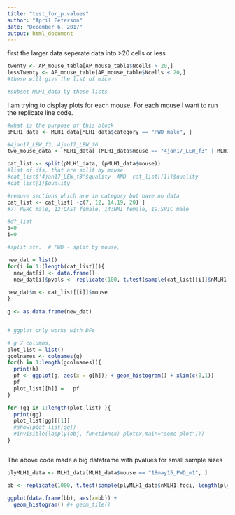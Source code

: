 ```yaml
---
title: "test_for_p.values"
author: "April Peterson"
date: "December 6, 2017"
output: html_document
---
```


first the larger data 
seperate data into >20 cells or less

```r
twenty <- AP_mouse_table[AP_mouse_table$Ncells > 20,]
lessTwenty <- AP_mouse_table[AP_mouse_table$Ncells < 20,]
#these will give the list of mice

#subset MLH1_data by these lists

```
I am trying to display plots for each mouse. For each mouse I want to run the replicate line code. 


```r
#what is the purpose of this block
pMLH1_data <- MLH1_data[MLH1_data$category == "PWD male", ]

#4jan17_LEW_f3, 4jan17_LEW_f6
two_mouse_data <- MLH1_data[ (MLH1_data$mouse == "4jan17_LEW_f3" | MLH1_data$mouse == "4jan17_LEW_f6"), ]

cat_list <- split(pMLH1_data, (pMLH1_data$mouse))
#list of dfs, that are split by mouse
#cat_list$'4jan17_LEW_f3'$quality  AND  cat_list[[1]]$quality
#cat_list[1]$quality

#remove sections which are in category but have no data
cat_list <- cat_list[ -c(7, 12, 14,19, 20) ]
#7: PERC male, 12:CAST female, 14:HMI female, 19:SPIC male

#df_list 
o=0
i=0

#split str.  # PWD - split by mouse, 

new_dat = list()
for(i in 1:(length(cat_list))){
  new_dat[i] <- data.frame()
  new_dat[i]$pvals <- replicate(100, t.test(sample(cat_list[[i]]$nMLH1.foci, 5) ,    sample(cat_list[[i]]$nMLH1.foci, 5))$p.value )
  
new_dat$m <- cat_list[[i]]$mouse 
}

g <- as.data.frame(new_dat)


# ggplot only works with DFs

# g 7 columns, 
plot_list = list()
gcolnames <- colnames(g)
for(h in 1:length(gcolnames)){
  print(h)
  pf <- ggplot(g, aes(x = g[h])) + geom_histogram() + xlim(c(0,1))
  pf
  plot_list[[h]] =   pf
}

for (gg in 1:length(plot_list) ){
  print(gg)
  plot_list[gg][[1]]
  #show(plot_list[gg])
  #invisible(lapply(obj, function(x) plot(x,main="some plot")))
}



```

The above code made a big dataframe with pvalues for small sample sizes



```r
plyMLH1_data <- MLH1_data[MLH1_data$mouse == "18may15_PWD_m1", ]

bb <- replicate(1000, t.test(sample(plyMLH1_data$nMLH1.foci, length(plyMLH1_data$nMLH1.foci)/2) ,    sample(plyMLH1_data$nMLH1.foci, 20))$p.value )

ggplot(data.frame(bb), aes(x=bb)) + 
  geom_histogram() #+ geom_tile()

```

